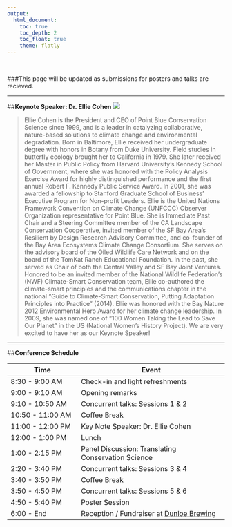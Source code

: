 ```yaml
---
output: 
  html_document:
    toc: true
    toc_depth: 2
    toc_float: true
    theme: flatly
---
```

<br>

###This page will be updated as submissions for posters and talks are recieved. 

***

##**Keynote Speaker: Dr. Ellie Cohen** 
![](pics/ellie.jpg)

>Ellie Cohen is the President and CEO of Point Blue Conservation Science since 1999, and is a leader in catalyzing collaborative, nature-based solutions to climate change and environmental degradation. 
Born in Baltimore, Ellie received her undergraduate degree with honors in Botany from Duke University. Field studies in butterfly ecology brought her to California in 1979. She later received her Master in Public Policy from Harvard University's Kennedy School of Government, where she was honored with the Policy Analysis Exercise Award for highly distinguished performance and the first annual Robert F. Kennedy Public Service Award. In 2001, she was awarded a fellowship to Stanford Graduate School of Business' Executive Program for Non-profit Leaders.
Ellie is the United Nations Framework Convention on Climate Change (UNFCCC) Observer Organization representative for Point Blue. She is Immediate Past Chair and a Steering Committee member of the CA Landscape Conservation Cooperative, invited member of the SF Bay Area's Resilient by Design Research Advisory Committee, and co-founder of the Bay Area Ecosystems Climate Change Consortium. She serves on the advisory board of the Oiled Wildlife Care Network and on the board of the TomKat Ranch Educational Foundation. In the past, she served as Chair of both the Central Valley and SF Bay Joint Ventures.
Honored to be an invited member of the National Wildlife Federation’s (NWF) Climate-Smart Conservation team, Ellie co-authored the climate-smart principles and the communications chapter in the national “Guide to Climate-Smart Conservation, Putting Adaptation Principles into Practice” (2014).
Ellie was honored with the Bay Nature 2012 Environmental Hero Award for her climate change leadership. In 2009, she was named one of "100 Women Taking the Lead to Save Our Planet" in the US (National Women's History Project). We are very excited to have her as our Keynote Speaker! 


***

##**Conference Schedule**

Time              | Event
----------------- | -----------------------------------
8:30 - 9:00 AM    | Check-in and light refreshments
9:00 - 9:10 AM    | Opening remarks 
9:10 - 10:50 AM   | Concurrent talks: Sessions 1 & 2
10:50 - 11:00 AM  | Coffee Break
11:00 - 12:00 PM  | Key Note Speaker: Dr. Ellie Cohen
12:00 - 1:00 PM   | Lunch
1:00 - 2:15 PM    | Panel Discussion: Translating Conservation Science
2:20 - 3:40 PM    | Concurrent talks: Sessions 3 & 4
3:40 - 3:50 PM    | Coffee Break
3:50 - 4:50 PM    | Concurrent talks: Sessions 5 & 6
4:50 - 5:40 PM    | Poster Session
6:00 - End        | Reception / Fundraiser at [Dunloe Brewing](http://www.dunloebrewing.com/)  




